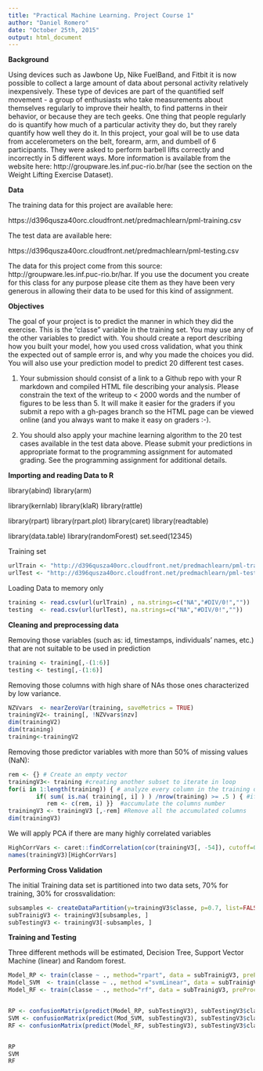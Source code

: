 ```yaml
---
title: "Practical Machine Learning. Project Course 1"
author: "Daniel Romero"
date: "October 25th, 2015"
output: html_document
---
```


**Background**

Using devices such as Jawbone Up, Nike FuelBand, and Fitbit it is now possible to collect a large amount of data about personal activity relatively inexpensively. These type of devices are part of the quantified self movement - a group of enthusiasts who take measurements about themselves regularly to improve their health, to find patterns in their behavior, or because they are tech geeks. One thing that people regularly do is quantify how much of a particular activity they do, but they rarely quantify how well they do it. In this project, your goal will be to use data from accelerometers on the belt, forearm, arm, and dumbell of 6 participants. They were asked to perform barbell lifts correctly and incorrectly in 5 different ways. More information is available from the website here: http://groupware.les.inf.puc-rio.br/har (see the section on the Weight Lifting Exercise Dataset). 



**Data** 


The training data for this project are available here: 

https://d396qusza40orc.cloudfront.net/predmachlearn/pml-training.csv

The test data are available here: 

https://d396qusza40orc.cloudfront.net/predmachlearn/pml-testing.csv

The data for this project come from this source: http://groupware.les.inf.puc-rio.br/har. If you use the document you create for this class for any purpose please cite them as they have been very generous in allowing their data to be used for this kind of assignment. 

**Objectives**

The goal of your project is to predict the manner in which they did the exercise. This is the "classe" variable in the training set. You may use any of the other variables to predict with. You should create a report describing how you built your model, how you used cross validation, what you think the expected out of sample error is, and why you made the choices you did. You will also use your prediction model to predict 20 different test cases. 

1. Your submission should consist of a link to a Github repo with your R markdown and compiled HTML file describing your analysis. Please constrain the text of the writeup to < 2000 words and the number of figures to be less than 5. It will make it easier for the graders if you submit a repo with a gh-pages branch so the HTML page can be viewed online (and you always want to make it easy on graders :-).

2. You should also apply your machine learning algorithm to the 20 test cases available in the test data above. Please submit your predictions in appropriate format to the programming assignment for automated grading. See the programming assignment for additional details. 

**Importing and reading Data to R**

library(abind)
library(arm)

library(kernlab)
library(klaR)
library(rattle)

library(rpart) 
library(rpart.plot) 
library(caret)
library(readtable)

library(data.table)
library(randomForest)
set.seed(12345)

Training set
```r
urlTrain <- "http://d396qusza40orc.cloudfront.net/predmachlearn/pml-training.csv"
urlTest <- "http://d396qusza40orc.cloudfront.net/predmachlearn/pml-testing.csv"
```

Loading Data to memory only
```r
training <- read.csv(url(urlTrain) , na.strings=c("NA","#DIV/0!",""))
testing  <- read.csv(url(urlTest), na.strings=c("NA","#DIV/0!",""))
```


**Cleaning and preprocessing data**

Removing those variables (such as: id, timestamps, individuals’ names, etc.) that are not suitable to be used in prediction
```r
training <- training[,-(1:6)]
testing <- testing[,-(1:6)]
```
Removing those columns with high share of NAs those ones characterized by low variance.

```r
NZVvars  <- nearZeroVar(training, saveMetrics = TRUE)
trainingV2<- training[, !NZVvars$nzv]
dim(trainingV2)
dim(training)
training<-trainingV2
```

Removing those predictor variables with more than 50% of missing values (NaN):

```r
rem <- {} # Create an empty vector
trainingV3<- training #creating another subset to iterate in loop
for(i in 1:length(training)) { # analyze every column in the training dataset
        if( sum( is.na( training[, i] ) ) /nrow(training) >= .5 ) { #if the amount of NAs > 50%
           rem <- c(rem, i) }}  #accumulate the columns number
trainingV3 <- trainingV3 [,-rem] #Remove all the accumulated columns
dim(trainingV3)
```
We will apply PCA if there are many highly correlated variables

```r
HighCorrVars <- caret::findCorrelation(cor(trainingV3[, -54]), cutoff=0.8)
names(trainingV3)[HighCorrVars]
```

**Performing Cross Validation**

The initial Training data set is partitioned into two data sets, 70% for training, 30% for crossvalidation:

```r
subsamples <- createDataPartition(y=trainingV3$classe, p=0.7, list=FALSE)
subTrainigV3 <- trainingV3[subsamples, ] 
subTestingV3 <- trainingV3[-subsamples, ]
```

**Training and Testing**

Three different methods will be estimated, Decision Tree, Support Vector Machine (linear)  and Random forest.

```r
Model_RP <- train(classe ~ ., method="rpart", data = subTrainigV3, preProcess = "pca")
Model_SVM  <- train(classe ~ ., method ="svmLinear", data = subTrainigV3, preProcess = "pca")
Model_RF <- train(classe ~ ., method="rf", data = subTrainigV3, preProcess = "pca")


RP <- confusionMatrix(predict(Model_RP, subTestingV3), subTestingV3$classe)
SVM <- confusionMatrix(predict(Mod_SVM, subTestingV3), subTestingV3$classe)
RF <- confusionMatrix(predict(Model_RF, subTestingV3), subTestingV3$classe)


RP
SVM
RF
```



